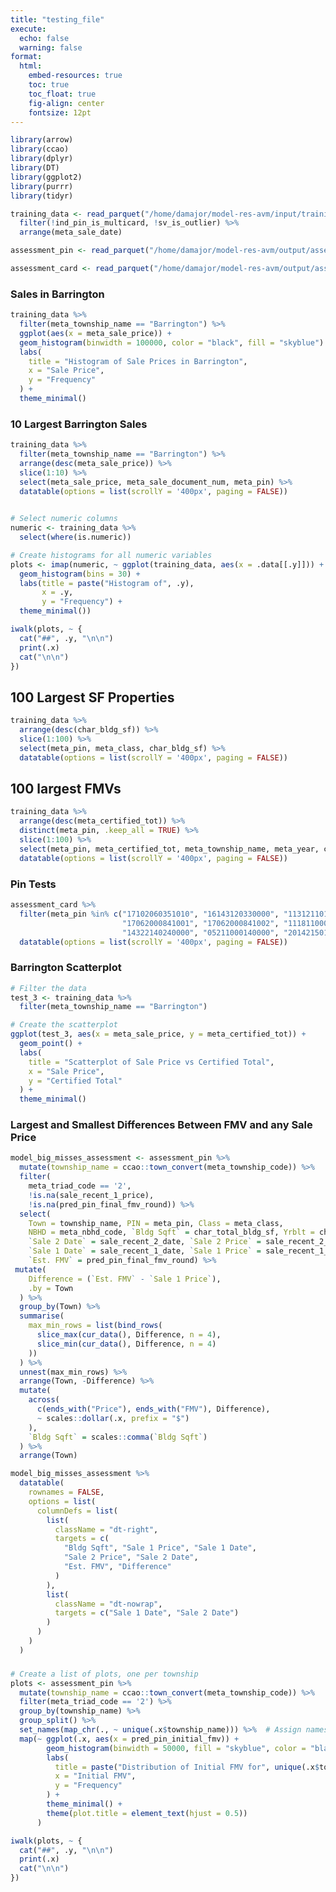 ```yaml
---
title: "testing_file"
execute:
  echo: false
  warning: false
format:
  html:
    embed-resources: true
    toc: true
    toc_float: true
    fig-align: center
    fontsize: 12pt
---
```


```r
library(arrow)
library(ccao)
library(dplyr)
library(DT)
library(ggplot2)
library(purrr)
library(tidyr)
```


```r
training_data <- read_parquet("/home/damajor/model-res-avm/input/training_data.parquet") %>%
  filter(!ind_pin_is_multicard, !sv_is_outlier) %>%
  arrange(meta_sale_date)

assessment_pin <- read_parquet("/home/damajor/model-res-avm/output/assessment_pin/model_assessment_pin.parquet") 

assessment_card <- read_parquet("/home/damajor/model-res-avm/output/assessment_card/model_assessment_card.parquet")
```


### Sales in Barrington
```r
training_data %>%
  filter(meta_township_name == "Barrington") %>%
  ggplot(aes(x = meta_sale_price)) +
  geom_histogram(binwidth = 100000, color = "black", fill = "skyblue") +
  labs(
    title = "Histogram of Sale Prices in Barrington",
    x = "Sale Price",
    y = "Frequency"
  ) +
  theme_minimal()

```
### 10 Largest Barrington Sales
```r
training_data %>%
  filter(meta_township_name == "Barrington") %>%
  arrange(desc(meta_sale_price)) %>%
  slice(1:10) %>%
  select(meta_sale_price, meta_sale_document_num, meta_pin) %>%
  datatable(options = list(scrollY = '400px', paging = FALSE))
  
```

```r
# Select numeric columns
numeric <- training_data %>%
  select(where(is.numeric))

# Create histograms for all numeric variables
plots <- imap(numeric, ~ ggplot(training_data, aes(x = .data[[.y]])) +
  geom_histogram(bins = 30) +
  labs(title = paste("Histogram of", .y),
       x = .y,
       y = "Frequency") +
  theme_minimal())
```

::: {.panel-tabset}

```r
iwalk(plots, ~ {
  cat("##", .y, "\n\n")
  print(.x)
  cat("\n\n")
})
```
:::


##  100 Largest SF Properties
```r
training_data %>%
  arrange(desc(char_bldg_sf)) %>%
  slice(1:100) %>%
  select(meta_pin, meta_class, char_bldg_sf) %>%
  datatable(options = list(scrollY = '400px', paging = FALSE))
```
## 100 largest FMVs

```r
training_data %>%
  arrange(desc(meta_certified_tot)) %>%
  distinct(meta_pin, .keep_all = TRUE) %>%
  slice(1:100) %>%
  select(meta_pin, meta_certified_tot, meta_township_name, meta_year, char_bldg_sf, char_land_sf) %>%
  datatable(options = list(scrollY = '400px', paging = FALSE))
```

### Pin Tests
```r
assessment_card %>%
  filter(meta_pin %in% c("17102060351010", "16143120330000", "11312110190000", "24072010490000",
                         "17062000841001", "17062000841002", "11181100020000", "12133010680000",
                         "14322140240000", "05211000140000", "20142150160000")) %>%
  datatable(options = list(scrollY = '400px', paging = FALSE))
```
### Barrington Scatterplot
```r
# Filter the data
test_3 <- training_data %>%
  filter(meta_township_name == "Barrington")
```


```r
# Create the scatterplot
ggplot(test_3, aes(x = meta_sale_price, y = meta_certified_tot)) +
  geom_point() +
  labs(
    title = "Scatterplot of Sale Price vs Certified Total",
    x = "Sale Price",
    y = "Certified Total"
  ) +
  theme_minimal()

```

### Largest and Smallest Differences Between FMV and any Sale Price
```r
model_big_misses_assessment <- assessment_pin %>%
  mutate(township_name = ccao::town_convert(meta_township_code)) %>%
  filter(
    meta_triad_code == '2',
    !is.na(sale_recent_1_price),
    !is.na(pred_pin_final_fmv_round)) %>%
  select(
    Town = township_name, PIN = meta_pin, Class = meta_class,
    NBHD = meta_nbhd_code, `Bldg Sqft` = char_total_bldg_sf, Yrblt = char_yrblt,
    `Sale 2 Date` = sale_recent_2_date, `Sale 2 Price` = sale_recent_2_price,
    `Sale 1 Date` = sale_recent_1_date, `Sale 1 Price` = sale_recent_1_price,
    `Est. FMV` = pred_pin_final_fmv_round) %>%
 mutate(
    Difference = (`Est. FMV` - `Sale 1 Price`),
    .by = Town
  ) %>%
  group_by(Town) %>%
  summarise(
    max_min_rows = list(bind_rows(
      slice_max(cur_data(), Difference, n = 4),
      slice_min(cur_data(), Difference, n = 4)
    ))
  ) %>%
  unnest(max_min_rows) %>% 
  arrange(Town, -Difference) %>%
  mutate(
    across(
      c(ends_with("Price"), ends_with("FMV"), Difference),
      ~ scales::dollar(.x, prefix = "$")
    ),
    `Bldg Sqft` = scales::comma(`Bldg Sqft`)
  ) %>%
  arrange(Town)

model_big_misses_assessment %>%
  datatable(
    rownames = FALSE,
    options = list(
      columnDefs = list(
        list(
          className = "dt-right",
          targets = c(
            "Bldg Sqft", "Sale 1 Price", "Sale 1 Date",
            "Sale 2 Price", "Sale 2 Date",
            "Est. FMV", "Difference"
          )
        ),
        list(
          className = "dt-nowrap",
          targets = c("Sale 1 Date", "Sale 2 Date")
        )
      )
    )
  )
```
### 

```r
# Create a list of plots, one per township
plots <- assessment_pin %>%
  mutate(township_name = ccao::town_convert(meta_township_code)) %>%
  filter(meta_triad_code == '2') %>%
  group_by(township_name) %>%
  group_split() %>%
  set_names(map_chr(., ~ unique(.x$township_name))) %>%  # Assign names to the list based on township
  map(~ ggplot(.x, aes(x = pred_pin_initial_fmv)) +
        geom_histogram(binwidth = 50000, fill = "skyblue", color = "black") +
        labs(
          title = paste("Distribution of Initial FMV for", unique(.x$township_name)),
          x = "Initial FMV",
          y = "Frequency"
        ) +
        theme_minimal() +
        theme(plot.title = element_text(hjust = 0.5))
      )
```

::: {.panel-tabset}

```r
iwalk(plots, ~ {
  cat("##", .y, "\n\n")
  print(.x)
  cat("\n\n")
})

```
:::

